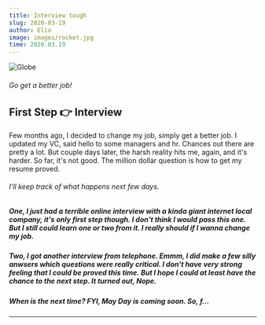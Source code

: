 ```yaml
---
title: Interview tough
slug: 2020-03-19
author: Elio
image: images/rocket.jpg
time: 2020.03.19
---
```


![Globe](images/rocket.jpg)

###### Go get a better job!

## First Step 👉 Interview

Few months ago, I decided to change my job, simply get a better job. I updated my VC, said hello to some managers and hr.
Chances out there are pretty a lot. But couple days later, the harsh reality hits me, again, and it's harder.
So far, it's not good. The million dollar question is how to get my resume proved.

###### I'll keep track of what happens next few days.
##### One, I just had a terrible online interview with a kinda giant internet local company, it's only first step though. I don't think I would pass this one. But I still could learn one or two from it. I really should if I wanna change my job.
##### Two, I got another interview from telephone. Emmm, I did make a few silly anwsers which questions were really critical. I don't have very strong feeling that I could be proved this time. But I hope I could at least have the chance to the next step. It turned out, Nope.
##### When is the next time? FYI, May Day is coming soon. So, f...

---

